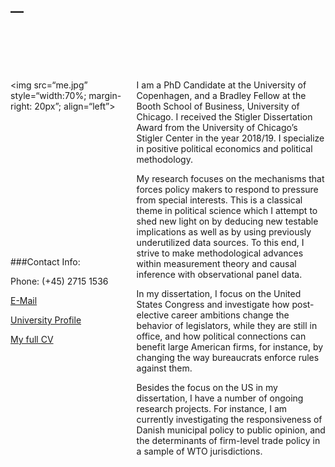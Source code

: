 ---
---



<style>
.column-left{
  float: left;
  width: 40%;
  text-align: left;
}.column-right{
  float: right;
  width: 60%;
  text-align: left;
}
</style>


<br>
<br>
<br>


<div class="column-left">
<img src="me.jpg" style="width:70%; margin-right: 20px"; align="left">


<br>
<br>
<br>
<br>
<br>
<br>
<br>
<br>
<br>
<br>
<br>
<br>

###Contact Info:

Phone: (+45) 2715 1536

<a href="mailto:benjamin.carl.egerod@ifs.ku.dk">E-Mail</a><br/>

<a href="https://politicalscience.ku.dk/staff/PhD_Internal/?pure=en/persons/414320">University Profile</a><br/>

<a href="https://github.com/BCEgerod/BCEgerod.github.io/blob/master/papers/CV_BCKE.pdf">My full CV</a>

</div>
<div class="column-right">
I am a PhD Candidate at the University of Copenhagen, and a Bradley Fellow at the Booth School of Business, University of Chicago. I received the Stigler Dissertation Award from the University of Chicago's Stigler Center in the year 2018/19. I specialize in positive political economics and political methodology. 

My research focuses on the mechanisms that forces policy makers to respond to pressure from special interests. This is a classical theme in political science which I attempt to shed new light on by deducing new testable implications as well as by using previously underutilized data sources. To this end, I strive to make methodological advances within measurement theory and causal inference with observational panel data. 

In my dissertation, I focus on the United States Congress and investigate how post-elective career ambitions change the behavior of legislators, while they are still in office, and how political connections can benefit large American firms, for instance, by changing the way bureaucrats enforce rules against them. 

Besides the focus on the US in my dissertation, I have a number of ongoing research projects. For instance, I am currently investigating the responsiveness of Danish municipal policy to public opinion, and the determinants of firm-level trade policy in a sample of WTO jurisdictions.
</div>







